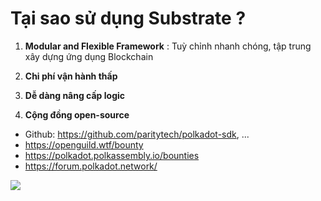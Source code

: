 
# Tại sao sử dụng Substrate ?

1. **Modular and Flexible Framework** : Tuỳ chỉnh nhanh chóng, tập trung xây dựng ứng dụng Blockchain

2. **Chi phí vận hành thấp** 

3. **Dễ dàng nâng cấp logic**

4. **Cộng đồng open-source**

+ Github: https://github.com/paritytech/polkadot-sdk, ...
+ https://openguild.wtf/bounty
+ https://polkadot.polkassembly.io/bounties
+ https://forum.polkadot.network/




![](../assets/why_substrate.png)